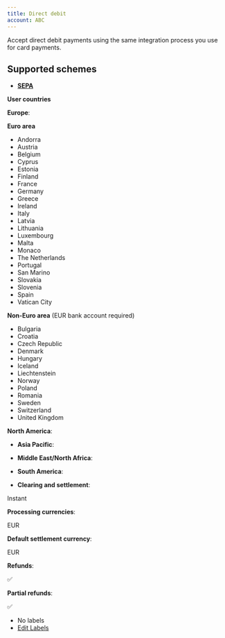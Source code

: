 ```yaml
---
title: Direct debit
account: ABC
---
```


Accept direct debit payments using the same integration process you use for card payments.

## Supported schemes

- [**SEPA**](#tabs-037466c0-7241-404d-ba78-d4417a3c28ec-1)

**User countries**

**Europe**:

**Euro area**

- Andorra
- Austria
- Belgium
- Cyprus
- Estonia
- Finland
- France
- Germany
- Greece
- Ireland
- Italy
- Latvia
- Lithuania
- Luxembourg
- Malta
- Monaco
- The Netherlands
- Portugal
- San Marino
- Slovakia
- Slovenia
- Spain
- Vatican City

**Non-Euro area** (EUR bank account required)

- Bulgaria
- Croatia
- Czech Republic
- Denmark
- Hungary
- Iceland
- Liechtenstein
- Norway
- Poland
- Romania
- Sweden
- Switzerland
- United Kingdom

**North America**:

- **Asia Pacific**:

- **Middle East/North Africa**:

- **South America**:

- **Clearing and settlement**:

Instant

**Processing currencies**:

EUR

**Default settlement currency**:

EUR

**Refunds**:

✅

**Partial refunds**:

✅

- No labels
- [Edit Labels](# "Edit Labels (Type 'l')")
